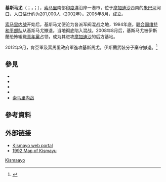 {{noteTA
|T=zh-cn:基斯马尤; zh-tw:奇斯馬約; zh-hk:基斯馬尤;
|1=zh-cn:索马里; zh-tw:索馬利亞; zh-hk:索馬里;
|2=zh-cn:基斯马尤; zh-tw:奇斯馬約; zh-hk:基斯馬尤;
|3=zh-cn:摩加迪沙; zh-tw:摩加迪休;
}}
{{Infobox settlement
|name                   =基斯馬尤
|other_name             =
|native_name            =Kismaayo<br />{{lang|ar|كيسمايو}}
|nickname               = 
|settlement_type        =城市
|motto                  =
|image_skyline          =Kismayo.jpg
|imagesize              = 
|image_caption          =基斯馬尤
|pushpin_map            =Somalia
|pushpin_label_position =right
|pushpin_mapsize        =
|pushpin_map_caption    =在索馬里的位置
|subdivision_type     =國家
|subdivision_name     ={{flag|Somalia}}
|subdivision_type1    =[[索马里行政区划|州]]
|subdivision_name1    =[[下朱巴州|下朱巴州]]
|subdivision_type2    =[[索马里行政区划|區]]
|subdivision_name2    =[[基斯馬尤區|基斯馬尤區]]
|government_footnotes   =
|government_type        =
|leader_title           =
|leader_name            = 
|established_title      =  
|established_date       = 
|unit_pref              =Metric
|area_footnotes         =
|area_total_km2         =
|area_land_km2          = 
|population_as_of       = 
|population_footnotes   =
|population_note        =
|population_total       =183300
|population_density_km2 =
|timezone               =[[東非時間|東非時間]]
|utc_offset             =+3
|timezone_DST           =  
|utc_offset_DST         = 
|coordinates            = {{coord|0|21|29|S|42|32|43|E|region:SO-LJ|display=inline,title}}
|elevation_footnotes    = 
|elevation_m            = 
|postal_code_type       = 
|postal_code            =
|area_code              =
|website                = 
|footnotes              = 
}}
'''基斯马尤'''（{{lang-so|Kismaayo}}；{{lang-ar|كيسمايو}}，{{transl|ar|Kīsmāyū}}；{{lang-it|Chisimaio}}），[[索马里|索马里]]南部[[印度洋|印度洋]]沿岸一港市，位于[[摩加迪沙|摩加迪沙]]西南{{convert|528|km|abbr=off}}的[[朱巴河|朱巴河]]河口，人口估计约为201,000人（2002年）。2005年8月，{{tsl|en|Kismayo University|基斯馬尤大學}}成立。

[[索马里内战|索马里内战]]开始后，基斯马尤便沦为各派军阀混战之地，1994年底，[[联合国维持和平部队|联合国维持和平部队]]从基斯马尤撤退，当地彻底陷入混战。2008年8月后，基斯马尤被伊斯蘭恐怖組織[[青年党_(索马里)|青年黨]]占领，成为其进攻[[摩加迪沙|摩加迪沙]]的后方基地。

2012年9月，肯亞軍及索馬里政府軍進攻基斯馬尤，伊斯蘭武裝分子棄守撤退。<ref>{{Cite news |url=http://www.bbc.co.uk/news/world-africa-19769058 |title=Somalia Islamists abandon Kismayo amid AU attack |work=BBC News |date=2012-09-29 |accessdate=2013-03-13 |archive-date=2012-11-24 |archive-url=https://web.archive.org/web/20121124221231/http://www.bbc.co.uk/news/world-africa-19769058 |dead-url=no }}</ref>

== 參見 ==
* {{tsl|en|Fall of Kismayo|基斯馬尤陷落}}
* {{tsl|en|Kismayo University|基斯馬尤大學}}
* {{tsl|en|University of Gedo|蓋多大學}}
* {{tsl|en|Bardera Polytechnic|巴德拉理工大學}}
* [[索马里内战|索马里内战]]

== 參考資料 ==
{{Reflist}}

== 外部链接 ==
* [http://www.allkismaayo.com Kismayo web portal]{{Wayback|url=http://www.allkismaayo.com/ |date=20190618195413 }}
* [http://www.lib.utexas.edu/maps/africa/kismaayo_1992.jpg 1992 Map of Kismayu]{{Wayback|url=http://www.lib.utexas.edu/maps/africa/kismaayo_1992.jpg |date=20090806132516 }}

[[Category:索马里城市|Kismaayo]]